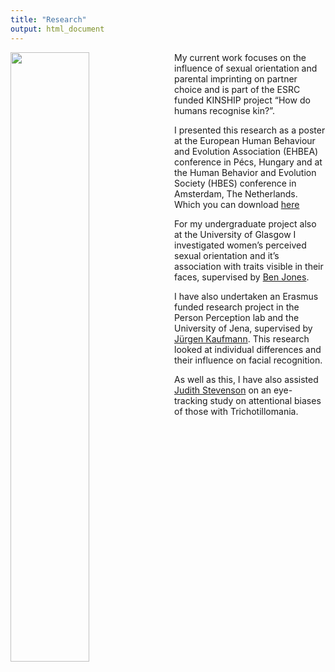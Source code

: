 ```yaml
---
title: "Research"
output: html_document
---
```

<img src="images/ebea.png"
  style="width: 50%;
         float: left;
         padding-right: 10px;">


My current work focuses on the influence of sexual orientation and parental imprinting on partner choice and is part of the ESRC funded KINSHIP project “How do humans recognise kin?”.

I presented this research as a poster at the European Human Behaviour and Evolution Association (EHBEA) conference in Pécs, Hungary and at the Human Behavior and Evolution Society (HBES) conference in Amsterdam, The Netherlands. Which you can download [here](https://osf.io/x9wka/)

For my undergraduate project also at the University of Glasgow I investigated  women's perceived sexual orientation and it's association with traits visible in their faces, supervised by [Ben Jones](http://facelab.org/People/benjones). 

I have also undertaken an Erasmus funded research project in the Person Perception lab and the University of Jena, supervised by [Jürgen Kaufmann](http://www.allgpsy.uni-jena.de/jurgen-kaufmann/). This research looked at individual differences and their influence on facial recognition. 

As well as this, I have also assisted [Judith Stevenson](https://www.gla.ac.uk/schools/psychology/staff/judestevenson/) on an eye-tracking study on attentional biases of those with Trichotillomania. 
